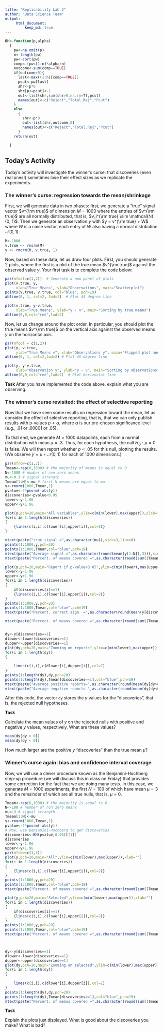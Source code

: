 ```yaml
---
title: "Replicability Lab 2"
author: "Data Science Team"
output: 
     html_document:
         keep_md: true
---
```


```r
BH<-function(p,alpha)
  {
    pw<-na.omit(p)
    n<-length(pw)
    pw<-sort(pw)
    comp<-(pw<(1:n)*alpha/n)
    outcome<-sum(comp==TRUE)    
    if(outcome>0){
      last<-max((1:n)[comp==TRUE])
      pcut<-pw[last]
      shr<-p*0
      shr[p<=pcut]<-1
      out<-list(shr,sum(shr>0,na.rm=T),pcut)
      names(out)<-c("Reject","Total.Rej","Pcut")
    }
    else
      {
        shr<-p*0
        out<-list(shr,outcome,0)
        names(out)<-c("Reject","Total.Rej","Pcut")
      }
    return(out)
    
  }
```

## Today's Activity

Today's activity will investigate the winner's curse: that discoveries (even real ones!) sometimes lose their effect sizes as we replicate the experiments.  

### The winner's curse: regression towards the mean/shrinkage

First, we will generate data in two phases: first, we generate a "true" signal vector $v^{\rm true}$ of dimension $M = 1000$ where the entries of $v^{\rm true}$ are all normally distributed, that is, $v_i^{\rm true} \sim \mathcal{N}(0, 1)$. Then
we generate an observation $y$ with $y = v^{\rm true} + W$ where $W$ is a noise vector, each entry of $W$ also having a normal distribution $\mathcal{N}(0,1)$.

```r
M<-1000
v.true <- rnorm(M)
y <- rnorm(M, v.true, 1)
```

Now, based on these data, let us draw four plots. First, you should generate 2 plots, where the first is a plot of the true mean $v^{\rm true}$ against the observed value $y$. Your first task is to complete the code below:

```r
par(mfcol=c(1,2))  # Generate a new panel of plots
plot(v.true, y,
     xlab="True Means", ylab="Observations", main="Scatterplot")
points(v.true, v.true, col="blue", pch=19)
abline(0, 1, col=2, lwd=2)  # Plot 45 degree line

plot(v.true, y-v.true,
     xlab="True Means", ylab="y - v", main="Sorting by true means")
abline(0,0,col="red",lwd=2)
```

Now, let us change around the plot order. In particular, you should plot the true means $v^{\rm true}$ on the vertical axis against the observed means $y$ on the horizontal axis.

```r
par(mfcol = c(1,2))
plot(y, v.true,
     ylab="True Means v", xlab="Observations y", main="Flipped plot and 45 degree line")
abline(0, 1, col=2,lwd=2) # Plot 45 degree line

plot(y, y-v.true,
     xlab="Observation y", ylab="y - v", main="Sorting by observations")
abline(0,0,col="red",lwd=2)  # Plot horizontal line
```

**Task**
After you have implemented the code above, explain what you are observing.

### The winner's curse revisited: the effect of selective reporting

Now that we have seen some results on regression toward the mean, let us consider the effect of selective reporting, that is, that we can only publish results with p-values $p < \alpha$, where $\alpha$ is our pre-chosen significance level (e.g., .01 or .00001 or .05).

To that end, we generate $M = 1000$ datapoints, each from a normal distribution with mean $\mu = .3$. Thus, for each hypothesis, the null $H_0 : \mu = 0$ is false. We will then report whether $p < .05$ for this null, plotting the results.
(We observe $y = \mu + \mathcal{N}(0, 1)$ for each of 1000 dimensions.)

```r
par(mfrow=c(1,3))
Tmean<-rep(0,1000) # the majority of means is equal to 0
N<-1000 # number of non zero means
mu<-0.3 # signal strength
Tmean[1:N]<-mu # first N means are equal to mu 
y<-rnorm(1000,Tmean,1)
pvalue<-2*pnorm(-abs(y))
discoveries<-pvalue<0.05
lower<-y-1.96
upper<-y+1.96

plot(y,pch=20,main="All variables",ylim=c(min(lower),max(upper)),xlab="")
for(i in 1:length(discoveries))
{
	{lines(c(i,i),c(lower[i],upper[i]),col=2)}
}

mtext(paste("true signal =",as.character(mu)),side=3,line=0)
points(1:1000,y,pch=20)
points(1:1000,Tmean,col="blue",pch=19)
mtext(paste("Average signal =",as.character(round(mean(y[1:N]),3))),side=1,line=2.5)
mtext(paste("Percent. of means covered =",as.character(round(sum((Tmean>=lower)*(Tmean<=upper))/1000,3))),side=1,line=4)

plot(y,pch=20,main="Report if p-value<0.05",ylim=c(min(lower),max(upper)),xlab="")
lower<-y-1.96
upper<-y+1.96
for(i in 1:length(discoveries))
{
	if(discoveries[i]==1)
	{lines(c(i,i),c(lower[i],upper[i]),col=2)}
}
points(1:1000,y,pch=20)
points(1:1000,Tmean,col="blue",pch=19)
mtext(paste("Percent. correct sign  =",as.character(round(mean(y[discoveries==1]>=0),3))),side=1,line=2.5)

mtext(paste("Percent. of means covered =",as.character(round(sum((Tmean[discoveries==1]>=lower[discoveries==1])*(Tmean[discoveries==1]<=upper[discoveries==1]))/sum(discoveries==1),3))),side=1,line=4)


dy<-y[discoveries==1]
dlower<-lower[discoveries==1]
dupper<-upper[discoveries==1]
plot(dy,pch=20,main="Zooming on reports",ylim=c(min(lower),max(upper)),xlab="")
for(i in 1:length(dy))
{
	
	lines(c(i,i),c(dlower[i],dupper[i]),col=2)
}
points(1:length(dy),dy,pch=20)
points(1:length(dy),Tmean[discoveries==1],col="blue",pch=19)
mtext(paste("Average positive reports=",as.character(round(mean(dy[dy>0]),3))),side=1,line=2.5)
mtext(paste("Average negative reports ",as.character(round(mean(dy[dy<0]),3))),side=1,line=4)
```

After this code, the vector `dy` stores the $y$ values for the "discoveries", that is, the rejected null hypotheses.

**Task**

Calculate the mean values of $y$ on the rejected nulls with positive and negative $y$ values, respectively. What are these values?

```r
mean(dy[dy > 0])
mean(dy[dy < 0])
```

How much larger are the positive $y$ "discoveries" than the true mean $\mu$?

### Winner's curse again: bias and confidence interval coverage

Now, we will use a clever procedure known as the Benjamini-Hochberg step-up procedure (we will discuss this in class on Friday) that provides some correction for the fact that we are doing many tests.
In this case, we generate $M = 1000$ experiments, the first $N = 100$ of which have mean $\mu = 3$ and the remainder of which are all true nulls, that is, $\mu = 0$.

```r
Tmean<-rep(0,1000) # the majority is equal to 0
N<-100 # number of non zero means
mu<-3 # signal strength
Tmean[1:N]<-mu
y<-rnorm(1000,Tmean,1)
pvalue<-2*pnorm(-abs(y))
# Now, use Benjamini-Hochberg to get discoveries
discoveries<-BH(pvalue,0.05)[[1]]
discoveries
lower<-y-1.96
upper<-y+1.96
par(mfrow=c(1,3))
plot(y,pch=20,main="All",ylim=c(min(lower),max(upper)),xlab="")
for(i in 1:length(discoveries))
{
	{lines(c(i,i),c(lower[i],upper[i]),col=2)}
}
points(1:1000,y,pch=20)
points(1:1000,Tmean,col="blue",pch=19)
mtext(paste("Percent. of means covered =",as.character(round(sum((Tmean>=lower)*(Tmean<=upper))/1000,3))),side=1,line=3)

plot(y,pch=20,main="Selected",ylim=c(min(lower),max(upper)),xlab="")
for(i in 1:length(discoveries))
{
	if(discoveries[i]==1)
	{lines(c(i,i),c(lower[i],upper[i]),col=2)}
}
points(1:1000,y,pch=20)
points(1:1000,Tmean,col="blue",pch=19)
mtext(paste("Percent. of means covered =",as.character(round(sum((Tmean[discoveries==1]>=lower[discoveries==1])*(Tmean[discoveries==1]<=upper[discoveries==1]))/sum(discoveries==1),3))),side=1,line=3)



dy<-y[discoveries==1]
dlower<-lower[discoveries==1]
dupper<-upper[discoveries==1]
plot(dy,pch=20,main="Zooming on selected",ylim=c(min(lower),max(upper)),xlab="")
for(i in 1:length(dy))
{
	
	lines(c(i,i),c(dlower[i],dupper[i]),col=2)
}
points(1:length(dy),dy,pch=20)
points(1:length(dy),Tmean[discoveries==1],col="blue",pch=19)
mtext(paste("Percent. of means covered =",as.character(round(sum((Tmean[discoveries==1]>=lower[discoveries==1])*(Tmean[discoveries==1]<=upper[discoveries==1]))/sum(discoveries==1),3))),side=1,line=3)
```

**Task**

Explain the plots just displayed. What is good about the discoveries you make? What is bad?

